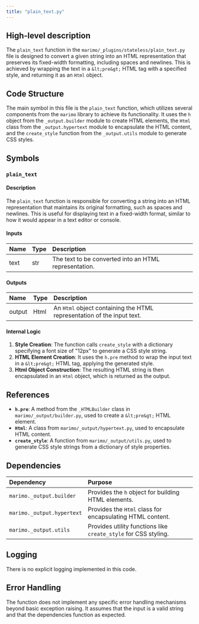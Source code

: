 ```yaml
---
title: "plain_text.py"
---
```


## High-level description

The `plain_text` function in the `marimo/_plugins/stateless/plain_text.py` file is designed to convert a given string into an HTML representation that preserves its fixed-width formatting, including spaces and newlines. This is achieved by wrapping the text in a `&lt;pre&gt;` HTML tag with a specified style, and returning it as an `Html` object.

## Code Structure

The main symbol in this file is the `plain_text` function, which utilizes several components from the `marimo` library to achieve its functionality. It uses the `h` object from the `_output.builder` module to create HTML elements, the `Html` class from the `_output.hypertext` module to encapsulate the HTML content, and the `create_style` function from the `_output.utils` module to generate CSS styles.

## Symbols

### `plain_text`
#### Description
The `plain_text` function is responsible for converting a string into an HTML representation that maintains its original formatting, such as spaces and newlines. This is useful for displaying text in a fixed-width format, similar to how it would appear in a text editor or console.

#### Inputs
| Name | Type | Description |
|:-----|:-----|:------------|
| text | str | The text to be converted into an HTML representation. |

#### Outputs
| Name | Type | Description |
|:-----|:-----|:------------|
| output | Html | An `Html` object containing the HTML representation of the input text. |

#### Internal Logic
1. **Style Creation**: The function calls `create_style` with a dictionary specifying a font size of "12px" to generate a CSS style string.
2. **HTML Element Creation**: It uses the `h.pre` method to wrap the input text in a `&lt;pre&gt;` HTML tag, applying the generated style.
3. **Html Object Construction**: The resulting HTML string is then encapsulated in an `Html` object, which is returned as the output.

## References

- **`h.pre`**: A method from the `_HTMLBuilder` class in `marimo/_output/builder.py`, used to create a `&lt;pre&gt;` HTML element.
- **`Html`**: A class from `marimo/_output/hypertext.py`, used to encapsulate HTML content.
- **`create_style`**: A function from `marimo/_output/utils.py`, used to generate CSS style strings from a dictionary of style properties.

## Dependencies

| Dependency | Purpose |
|:-----------|:--------|
| `marimo._output.builder` | Provides the `h` object for building HTML elements. |
| `marimo._output.hypertext` | Provides the `Html` class for encapsulating HTML content. |
| `marimo._output.utils` | Provides utility functions like `create_style` for CSS styling. |

## Logging

There is no explicit logging implemented in this code.

## Error Handling

The function does not implement any specific error handling mechanisms beyond basic exception raising. It assumes that the input is a valid string and that the dependencies function as expected.